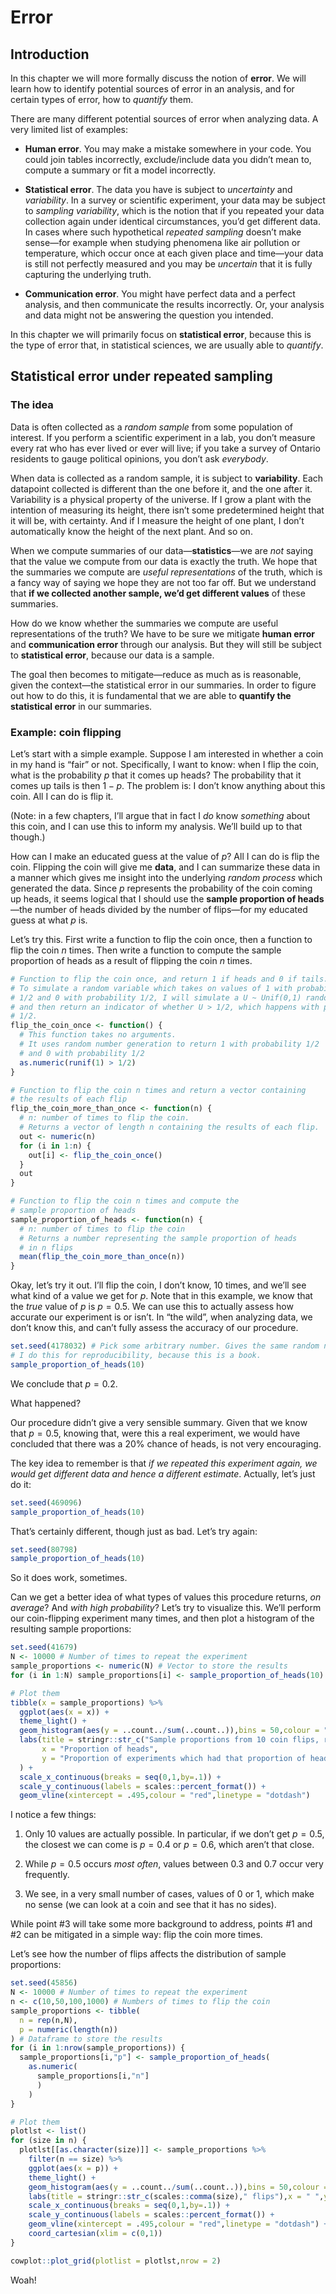 # Error

## Introduction

In this chapter we will more formally discuss the notion of **error**. We will learn how to identify potential sources of error in an analysis, and for certain types of error, how to *quantify* them.

There are many different potential sources of error when analyzing data. A very limited list of examples:

- **Human error**. You may make a mistake somewhere in your code. You could join tables incorrectly, exclude/include data you didn't mean to, compute a summary or fit a model incorrectly.

- **Statistical error**. The data you have is subject to *uncertainty* and *variability*. In a survey or scientific experiment, your data may be subject to *sampling variability*, which is the notion that if you repeated your data collection again under identical circumstances, you'd get different data. In cases where such hypothetical *repeated sampling* doesn't make sense---for example when studying phenomena like air pollution or temperature, which occur once at each given place and time---your data is still not perfectly measured and you may be *uncertain* that it is fully capturing the underlying truth.

- **Communication error**. You might have perfect data and a perfect analysis, and then communicate the results incorrectly. Or, your analysis and data might not be answering the question you intended.

In this chapter we will primarily focus on **statistical error**, because this is the type of error that, in statistical sciences, we are usually able to *quantify*.

## Statistical error under repeated sampling

### The idea

Data is often collected as a *random sample* from some population of interest. If you perform a scientific
experiment in a lab, you don't measure every rat who has ever lived or ever will live; if you take a
survey of Ontario residents to gauge political opinions, you don't ask *everybody*.

When data is collected as a random sample, it is subject to **variability**. 
Each datapoint collected is different than the one before it, and
the one after it. Variability is a physical property of the universe. If I grow a plant with the
intention of measuring its height, there isn't some predetermined height that it will be,
with certainty. And if I measure the height of one plant, I don't automatically know the
height of the next plant. And so on.

When we compute summaries of our data---**statistics**---we are *not* saying that the value
we compute from our data is exactly the truth. We hope that the summaries we compute are
*useful representations* of the truth, which is a fancy way of saying we hope they are not
too far off. But we understand that **if we collected another sample, we'd get different values**
of these summaries.

How do we know whether the summaries we compute are useful representations of the truth?
We have to be sure we mitigate **human error** and **communication error** through our
analysis. But they will still be subject to **statistical error**, because our data is a sample.

The goal then becomes to mitigate---reduce as much as is reasonable, given the context---the
statistical error in our summaries. In order to figure out how to do this, it is fundamental
that we are able to **quantify the statistical error** in our summaries.

### Example: coin flipping

Let's start with a simple example. Suppose I am interested in whether a coin in my hand
is "fair" or not. Specifically, I want to know: when I flip the coin, what is the 
probability $p$ that it comes up heads? The probability that it comes up tails is
then $1 - p$. The problem is: I don't know anything about this coin. All I can do is flip it.

(Note: in a few chapters, I'll argue that in fact I *do* know *something* about this
coin, and I can use this to inform my analysis. We'll build up to that though.)

How can I make an educated guess at the value of $p$? All I can do is flip the coin.
Flipping the coin will give me **data**, and I can summarize these data in a manner
which gives me insight into the underlying *random process* which generated the data.
Since $p$ represents the probability of the coin coming up heads, it seems logical
that I should use the **sample proportion of heads**---the number of heads divided
by the number of flips---for my educated guess at what $p$ is.

Let's try this. First write a function to flip the coin once, then a function to
flip the coin $n$ times. Then write a function to compute the sample proportion
of heads as a result of flipping the coin $n$ times.

```r
# Function to flip the coin once, and return 1 if heads and 0 if tails.
# To simulate a random variable which takes on values of 1 with probability
# 1/2 and 0 with probability 1/2, I will simulate a U ~ Unif(0,1) random variable,
# and then return an indicator of whether U > 1/2, which happens with probability
# 1/2.
flip_the_coin_once <- function() {
  # This function takes no arguments.
  # It uses random number generation to return 1 with probability 1/2
  # and 0 with probability 1/2
  as.numeric(runif(1) > 1/2)
}

# Function to flip the coin n times and return a vector containing
# the results of each flip
flip_the_coin_more_than_once <- function(n) {
  # n: number of times to flip the coin.
  # Returns a vector of length n containing the results of each flip.
  out <- numeric(n)
  for (i in 1:n) {
    out[i] <- flip_the_coin_once()
  }
  out
}

# Function to flip the coin n times and compute the
# sample proportion of heads
sample_proportion_of_heads <- function(n) {
  # n: number of times to flip the coin
  # Returns a number representing the sample proportion of heads
  # in n flips
  mean(flip_the_coin_more_than_once(n))
}

```

Okay, let's try it out. I'll flip the coin, I don't know, 10 times, and we'll
see what kind of a value we get for $p$. Note that in this example, we know that
the *true* value of $p$ is $p = 0.5$. We can use this to actually assess how 
accurate our experiment is or isn't. In "the wild", when analyzing data, we don't
know this, and can't fully assess the accuracy of our procedure.

```r
set.seed(4178032) # Pick some arbitrary number. Gives the same random numbers every time.
# I do this for reproducibility, because this is a book.
sample_proportion_of_heads(10)
```

We conclude that $p = 0.2$.

What happened?

Our procedure didn't give a very sensible summary. Given that we know that $p = 0.5$,
knowing that, were this a real experiment, we would have concluded that there was
a $20\%$ chance of heads, is not very encouraging.

The key idea to remember is that *if we repeated this experiment again, we would get
different data and hence a different estimate*. Actually, let's just do it:

```r
set.seed(469096)
sample_proportion_of_heads(10)
```

That's certainly different, though just as bad. Let's try again:

```r
set.seed(80798)
sample_proportion_of_heads(10)
```

So it does work, sometimes.

Can we get a better idea of what types of values this procedure returns, *on average*?
And *with high probability*? Let's try to visualize this. We'll perform our coin-flipping
experiment many times, and then plot a histogram of the resulting sample proportions:

```r
set.seed(41679)
N <- 10000 # Number of times to repeat the experiment
sample_proportions <- numeric(N) # Vector to store the results
for (i in 1:N) sample_proportions[i] <- sample_proportion_of_heads(10) # Perform the experiments

# Plot them
tibble(x = sample_proportions) %>%
  ggplot(aes(x = x)) +
  theme_light() +
  geom_histogram(aes(y = ..count../sum(..count..)),bins = 50,colour = "black",fill = "grey") +
  labs(title = stringr::str_c("Sample proportions from 10 coin flips, repeated ",scales::comma(N)," times."),
       x = "Proportion of heads",
       y = "Proportion of experiments which had that proportion of heads"
  ) +
  scale_x_continuous(breaks = seq(0,1,by=.1)) +
  scale_y_continuous(labels = scales::percent_format()) +
  geom_vline(xintercept = .495,colour = "red",linetype = "dotdash")
```

I notice a few things:

1. Only 10 values are actually possible. In particular, if we don't get
$p = 0.5$, the closest we can come is $p = 0.4$ or $p = 0.6$, which aren't that close.

1. While $p = 0.5$ occurs *most often*, values between $0.3$ and $0.7$ occur very frequently.

1. We see, in a very small number of cases, values of $0$ or $1$, which make no sense 
(we can look at a coin and see that it has no sides).

While point $\# 3$ will take some more background to address, points $\# 1$ and $\# 2$ can
be mitigated in a simple way: flip the coin more times.

Let's see how the number of flips affects the distribution of sample proportions:

```r
set.seed(45856)
N <- 10000 # Number of times to repeat the experiment
n <- c(10,50,100,1000) # Numbers of times to flip the coin
sample_proportions <- tibble(
  n = rep(n,N),
  p = numeric(length(n))
) # Dataframe to store the results
for (i in 1:nrow(sample_proportions)) {
  sample_proportions[i,"p"] <- sample_proportion_of_heads(
    as.numeric(
      sample_proportions[i,"n"]
      )
    )
}

# Plot them
plotlst <- list()
for (size in n) {
  plotlst[[as.character(size)]] <- sample_proportions %>%
    filter(n == size) %>%
    ggplot(aes(x = p)) +
    theme_light() +
    geom_histogram(aes(y = ..count../sum(..count..)),bins = 50,colour = "black",fill = "grey") +
    labs(title = stringr::str_c(scales::comma(size)," flips"),x = " ",y = " ") +
    scale_x_continuous(breaks = seq(0,1,by=.1)) +
    scale_y_continuous(labels = scales::percent_format()) +
    geom_vline(xintercept = .495,colour = "red",linetype = "dotdash") +
    coord_cartesian(xlim = c(0,1))
}

cowplot::plot_grid(plotlist = plotlst,nrow = 2)

```

Woah!
